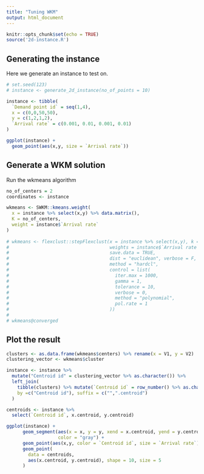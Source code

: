 ```yaml
---
title: "Tuning WKM"
output: html_document
---
```


```r
knitr::opts_chunk$set(echo = TRUE)
source('2d-instance.R')
```

## Generating the instance

Here we generate an instance to test on.

```r
# set.seed(123)
# instance <- generate_2d_instance(no_of_points = 10)

instance <- tibble(
  `Demand point id` = seq(1,4),
  x = c(0,0,50,50),
  y = c(1,2,1,2),
  `Arrival rate` = c(0.001, 0.01, 0.001, 0.01)
)

ggplot(instance) +
  geom_point(aes(x,y, size = `Arrival rate`))
```

## Generate a WKM solution

Run the wkmeans algorithm

```r
no_of_centers = 2
coordinates <- instance 

wkmeans <- SWKM::kmeans.weight(
  x = instance %>% select(x,y) %>% data.matrix(),
  K = no_of_centers,
  weight = instance$`Arrival rate`
)
  
# wkmeans <- flexclust::stepFlexclust(x = instance %>% select(x,y), k = no_of_centers, nrep = 1,
#                                     weights = instance$`Arrival rate`, FUN = "cclust",
#                                     save.data = TRUE,
#                                     dist = "euclidean", verbose = F,
#                                     method = "hardcl",
#                                     control = list(
#                                       iter.max = 1000,
#                                       gamma = 1,
#                                       tolerance = 10,
#                                       verbose = 0,
#                                       method = "polynomial",
#                                       pol.rate = 1
#                                     ))
# 
# wkmeans@converged
```

## Plot the result

```r
clusters <- as.data.frame(wkmeans$centers) %>% rename(x = V1, y = V2)
clustering_vector <- wkmeans$cluster

instance <- instance %>% 
  mutate("Centroid id" = clustering_vector %>% as.character()) %>%
  left_join(
    tibble(clusters) %>% mutate(`Centroid id` = row_number() %>% as.character()), 
    by =c("Centroid id"), suffix = c("",".centroid")
  )

centroids <- instance %>%
  select(`Centroid id`, x.centroid, y.centroid)

ggplot(instance) +
      geom_segment(aes(x = x, y = y, xend = x.centroid, yend = y.centroid),
                   color = "gray") +
      geom_point(aes(x,y, color = `Centroid id`, size = `Arrival rate`)) +
      geom_point(
        data = centroids, 
        aes(x.centroid, y.centroid), shape = 10, size = 5
      )
```
